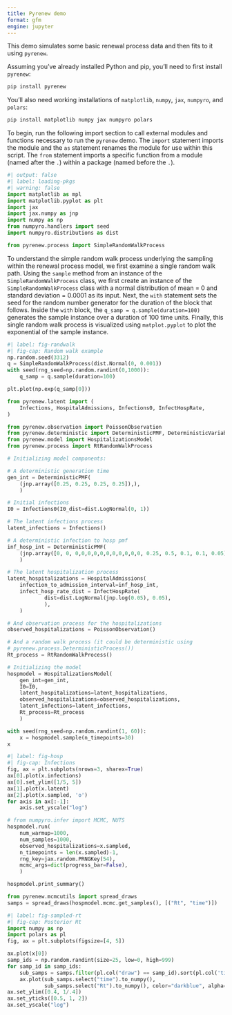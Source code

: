 ```yaml
---
title: Pyrenew demo
format: gfm
engine: jupyter
---
```


This demo simulates some basic renewal process data and then fits to it using `pyrenew`.

Assuming you've already installed Python and pip, you’ll need to first install `pyrenew`:

```python
pip install pyrenew
```

You’ll also need working
installations of `matplotlib`, `numpy`, `jax`, `numpyro`, and `polars`:

```python
pip install matplotlib numpy jax numpyro polars
```

To begin, run the following import section to call external modules and functions necessary to run the `pyrenew` demo. The `import` statement imports the module and the `as` statement renames the module for use within this script. The `from` statement imports a specific function from a module (named after the `.`) within a package (named before the `.`).

```python
#| output: false
#| label: loading-pkgs
#| warning: false
import matplotlib as mpl
import matplotlib.pyplot as plt
import jax
import jax.numpy as jnp
import numpy as np
from numpyro.handlers import seed
import numpyro.distributions as dist
```

```python
from pyrenew.process import SimpleRandomWalkProcess
```

To understand the simple random walk process underlying the sampling within the renewal process model, we first examine a single random walk path. Using the `sample` method from an instance of the `SimpleRandomWalkProcess` class, we first create an instance of the `SimpleRandomWalkProcess` class with a normal distribution of mean = 0 and standard deviation = 0.0001 as its input. Next, the `with` statement sets the seed for the random number generator for the duration of the block that follows. Inside the `with` block, the `q_samp = q.sample(duration=100)` generates the sample instance over a duration of 100 time units. Finally, this single random walk process is visualized using `matplot.pyplot` to plot the exponential of the sample instance.

```python
#| label: fig-randwalk
#| fig-cap: Random walk example
np.random.seed(3312)
q = SimpleRandomWalkProcess(dist.Normal(0, 0.001))
with seed(rng_seed=np.random.randint(0,1000)):
    q_samp = q.sample(duration=100)

plt.plot(np.exp(q_samp[0]))
```

```python
from pyrenew.latent import (
    Infections, HospitalAdmissions, Infections0, InfectHospRate,
)

from pyrenew.observation import PoissonObservation
from pyrenew.deterministic import DeterministicPMF, DeterministicVariable
from pyrenew.model import HospitalizationsModel
from pyrenew.process import RtRandomWalkProcess

# Initializing model components:

# A deterministic generation time
gen_int = DeterministicPMF(
    (jnp.array([0.25, 0.25, 0.25, 0.25]),),
    )

# Initial infections
I0 = Infections0(I0_dist=dist.LogNormal(0, 1))

# The latent infections process
latent_infections = Infections()

# A deterministic infection to hosp pmf
inf_hosp_int = DeterministicPMF(
    (jnp.array([0, 0, 0,0,0,0,0,0,0,0,0,0,0, 0.25, 0.5, 0.1, 0.1, 0.05]),),
    )

# The latent hospitalization process
latent_hospitalizations = HospitalAdmissions(
    infection_to_admission_interval=inf_hosp_int,
    infect_hosp_rate_dist = InfectHospRate(
            dist=dist.LogNormal(jnp.log(0.05), 0.05),
            ),
    )

# And observation process for the hospitalizations
observed_hospitalizations = PoissonObservation()

# And a random walk process (it could be deterministic using
# pyrenew.process.DeterministicProcess())
Rt_process = RtRandomWalkProcess()

# Initializing the model
hospmodel = HospitalizationsModel(
    gen_int=gen_int,
    I0=I0,
    latent_hospitalizations=latent_hospitalizations,
    observed_hospitalizations=observed_hospitalizations,
    latent_infections=latent_infections,
    Rt_process=Rt_process
    )
```


```python
with seed(rng_seed=np.random.randint(1, 60)):
    x = hospmodel.sample(n_timepoints=30)
x
```

```python
#| label: fig-hosp
#| fig-cap: Infections
fig, ax = plt.subplots(nrows=3, sharex=True)
ax[0].plot(x.infections)
ax[0].set_ylim([1/5, 5])
ax[1].plot(x.latent)
ax[2].plot(x.sampled, 'o')
for axis in ax[:-1]:
    axis.set_yscale("log")
```

```python
# from numpyro.infer import MCMC, NUTS
hospmodel.run(
    num_warmup=1000,
    num_samples=1000,
    observed_hospitalizations=x.sampled,
    n_timepoints = len(x.sampled)-1,
    rng_key=jax.random.PRNGKey(54),
    mcmc_args=dict(progress_bar=False),
    )
```

```python
hospmodel.print_summary()
```

```python
from pyrenew.mcmcutils import spread_draws
samps = spread_draws(hospmodel.mcmc.get_samples(), [("Rt", "time")])
```

```python
#| label: fig-sampled-rt
#| fig-cap: Posterior Rt
import numpy as np
import polars as pl
fig, ax = plt.subplots(figsize=[4, 5])

ax.plot(x[0])
samp_ids = np.random.randint(size=25, low=0, high=999)
for samp_id in samp_ids:
    sub_samps = samps.filter(pl.col("draw") == samp_id).sort(pl.col('time'))
    ax.plot(sub_samps.select("time").to_numpy(),
            sub_samps.select("Rt").to_numpy(), color="darkblue", alpha=0.1)
ax.set_ylim([0.4, 1/.4])
ax.set_yticks([0.5, 1, 2])
ax.set_yscale("log")
```
